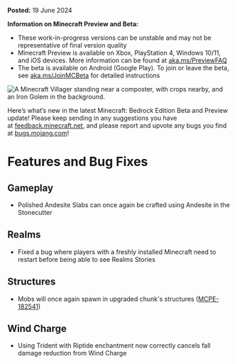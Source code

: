 **Posted:** 19 June 2024

**Information on Minecraft Preview and Beta:**

-   These work-in-progress versions can be unstable and may not be representative of final version quality
-   Minecraft Preview is available on Xbox, PlayStation 4, Windows 10/11, and iOS devices. More information can be found at [aka.ms/PreviewFAQ](https://aka.ms/PreviewFAQ)
-   The beta is available on Android (Google Play). To join or leave the beta, see [aka.ms/JoinMCBeta](https://aka.ms/JoinMCBeta) for detailed instructions

![A Minecraft Villager standing near a composter, with crops nearby, and an Iron Golem in the background.](https://feedback.minecraft.net/hc/article_attachments/27701729986573)

Here’s what’s new in the latest Minecraft: Bedrock Edition Beta and Preview update! Please keep sending in any suggestions you have at [feedback.minecraft.net](https://feedback.minecraft.net/), and please report and upvote any bugs you find at [bugs.mojang.com](https://bugs.mojang.com/)!

# Features and Bug Fixes

## Gameplay

-   Polished Andesite Slabs can once again be crafted using Andesite in the Stonecutter 

## Realms

-   Fixed a bug where players with a freshly installed Minecraft need to restart before being able to see Realms Stories 

## Structures

-   Mobs will once again spawn in upgraded chunk's structures ([MCPE-182541](https://bugs.mojang.com/browse/MCPE-182541)) 

## Wind Charge

-   Using Trident with Riptide enchantment now correctly cancels fall damage reduction from Wind Charge 


